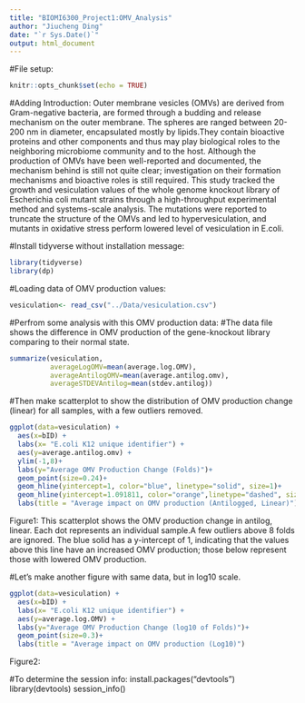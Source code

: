 ```yaml
---
title: "BIOMI6300_Project1:OMV_Analysis"
author: "Jiucheng Ding"
date: "`r Sys.Date()`"
output: html_document
---
```


#File setup:
```r
knitr::opts_chunk$set(echo = TRUE)
```


#Adding Introduction:
  Outer membrane vesicles (OMVs) are derived from Gram-negative bacteria, are formed through a budding and release mechanism on the outer membrane.  The spheres are ranged between 20-200 nm in diameter, encapsulated mostly by lipids.They contain bioactive proteins and other components and thus may play biological roles to the neighboring microbiome community and to the host. 
  Although the production of OMVs have been well-reported and documented, the mechanism behind is still not quite clear; investigation on their formation mechanisms and bioactive roles is still required. This study tracked the growth and vesiculation values of the whole genome knockout library of Escherichia coli mutant strains through a high-throughput experimental method and systems-scale analysis. The mutations were reported to truncate the structure of the OMVs and led to hypervesiculation, and mutants in oxidative stress perform lowered level of vesiculation in E.coli.
  
  
  
#Install tidyverse without installation message:
```r
library(tidyverse)
library(dp)
```

#Loading data of OMV production values:
```r
vesiculation<- read_csv("../Data/vesiculation.csv")
```
#Perfrom some analysis with this OMV production data:
#The data file shows the difference in OMV production of the gene-knockout library comparing to their normal state.
```r
summarize(vesiculation, 
          averageLogOMV=mean(average.log.OMV), 
          averageAntilogOMV=mean(average.antilog.omv),
          averageSTDEVAntilog=mean(stdev.antilog))
```

#Then make scatterplot to show the distribution of OMV production change (linear) for all samples, with a few outliers removed.
```r
ggplot(data=vesiculation) +
  aes(x=bID) + 
  labs(x= "E.coli K12 unique identifier") +
  aes(y=average.antilog.omv) +
  ylim(-1,8)+
  labs(y="Average OMV Production Change (Folds)")+
  geom_point(size=0.24)+
  geom_hline(yintercept=1, color="blue", linetype="solid", size=1)+
  geom_hline(yintercept=1.091811, color="orange",linetype="dashed", size=0.7)
  labs(title = "Average impact on OMV production (Antilogged, Linear)")
```
Figure1: This scatterplot shows the OMV production change in antilog, linear. Each dot represents an individual sample.A few outliers above 8 folds are ignored. The blue solid has a y-intercept of 1, indicating that the values above this line have an increased OMV production; those below represent those with lowered OMV production.


#Let's make another figure with same data, but in log10 scale.
```r
ggplot(data=vesiculation) +
  aes(x=bID) + 
  labs(x= "E.coli K12 unique identifier") +
  aes(y=average.log.OMV) +
  labs(y="Average OMV Production Change (log10 of Folds)")+
  geom_point(size=0.3)+
  labs(title = "Average impact on OMV production (Log10)")
```
Figure2:



#To determine the session info:
install.packages("devtools")
library(devtools)
session_info()

